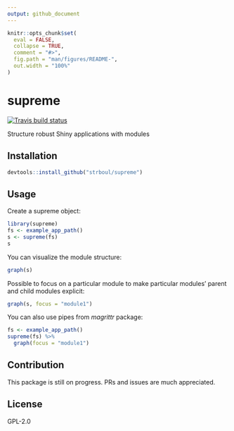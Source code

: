 ```yaml
---
output: github_document
---
```


<!-- README.md is generated from README.Rmd. Please edit that file -->

```r
knitr::opts_chunk$set(
  eval = FALSE,
  collapse = TRUE,
  comment = "#>",
  fig.path = "man/figures/README-",
  out.width = "100%"
)
```


# supreme

[![Travis build status](https://travis-ci.org/strboul/supreme.svg?branch=master)](https://travis-ci.org/strboul/supreme)

Structure robust Shiny applications with modules 

## Installation

```r
devtools::install_github("strboul/supreme")
```

## Usage

Create a supreme object:
```r
library(supreme)
fs <- example_app_path()
s <- supreme(fs)
s
```

You can visualize the module structure:
```r
graph(s)
```

Possible to focus on a particular module to make particular modules' parent and child
modules explicit:

```r
graph(s, focus = "module1")
```

You can also use pipes from *magrittr* package:
```r
fs <- example_app_path()
supreme(fs) %>% 
  graph(focus = "module1")
```

## Contribution

This package is still on progress. PRs and issues are much appreciated.

## License

GPL-2.0

